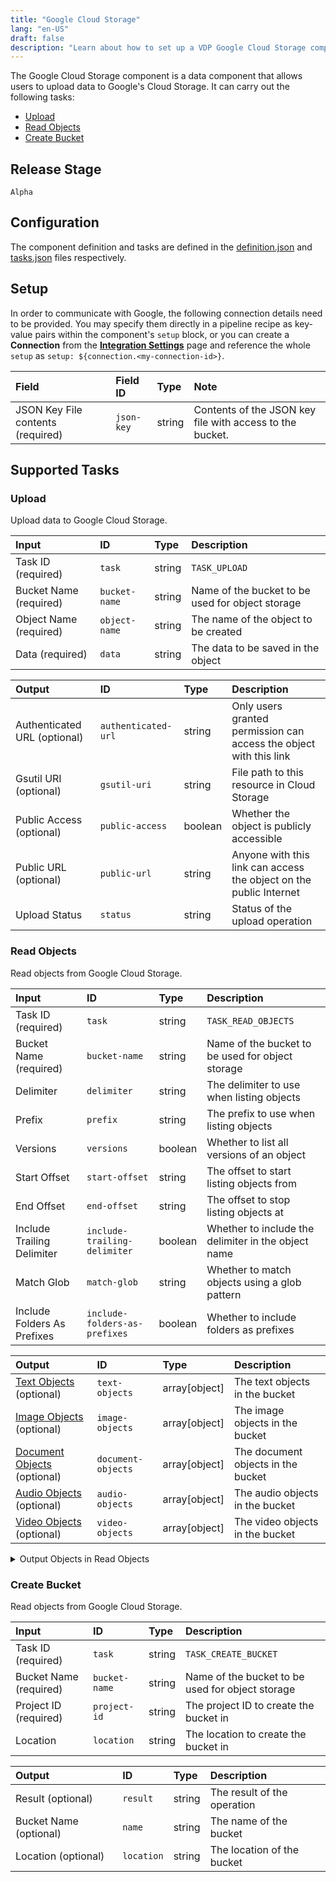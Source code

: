 ```yaml
---
title: "Google Cloud Storage"
lang: "en-US"
draft: false
description: "Learn about how to set up a VDP Google Cloud Storage component https://github.com/instill-ai/instill-core"
---
```


The Google Cloud Storage component is a data component that allows users to upload data to Google's Cloud Storage.
It can carry out the following tasks:
- [Upload](#upload)
- [Read Objects](#read-objects)
- [Create Bucket](#create-bucket)

## Release Stage

`Alpha`

## Configuration

The component definition and tasks are defined in the [definition.json](https://github.com/instill-ai/pipeline-backend/pkg/component/blob/main/data/googlecloudstorage/v0/config/definition.json) and [tasks.json](https://github.com/instill-ai/pipeline-backend/pkg/component/blob/main/data/googlecloudstorage/v0/config/tasks.json) files respectively.

## Setup


In order to communicate with Google, the following connection details need to be
provided. You may specify them directly in a pipeline recipe as key-value pairs
within the component's `setup` block, or you can create a **Connection** from
the [**Integration Settings**](https://www.instill.tech/docs/vdp/integration)
page and reference the whole `setup` as `setup:
${connection.<my-connection-id>}`.

<div class="markdown-col-no-wrap" data-col-1 data-col-2>

| Field | Field ID | Type | Note |
| :--- | :--- | :--- | :--- |
| JSON Key File contents (required) | `json-key` | string | Contents of the JSON key file with access to the bucket.  |

</div>




## Supported Tasks

### Upload

Upload data to Google Cloud Storage.

<div class="markdown-col-no-wrap" data-col-1 data-col-2>

| Input | ID | Type | Description |
| :--- | :--- | :--- | :--- |
| Task ID (required) | `task` | string | `TASK_UPLOAD` |
| Bucket Name (required) | `bucket-name` | string | Name of the bucket to be used for object storage |
| Object Name (required) | `object-name` | string | The name of the object to be created |
| Data (required) | `data` | string | The data to be saved in the object |
</div>






<div class="markdown-col-no-wrap" data-col-1 data-col-2>

| Output | ID | Type | Description |
| :--- | :--- | :--- | :--- |
| Authenticated URL (optional) | `authenticated-url` | string | Only users granted permission can access the object with this link |
| Gsutil URI (optional) | `gsutil-uri` | string | File path to this resource in Cloud Storage |
| Public Access (optional) | `public-access` | boolean | Whether the object is publicly accessible |
| Public URL (optional) | `public-url` | string | Anyone with this link can access the object on the public Internet |
| Upload Status | `status` | string | Status of the upload operation |
</div>

### Read Objects

Read objects from Google Cloud Storage.

<div class="markdown-col-no-wrap" data-col-1 data-col-2>

| Input | ID | Type | Description |
| :--- | :--- | :--- | :--- |
| Task ID (required) | `task` | string | `TASK_READ_OBJECTS` |
| Bucket Name (required) | `bucket-name` | string | Name of the bucket to be used for object storage |
| Delimiter | `delimiter` | string | The delimiter to use when listing objects |
| Prefix | `prefix` | string | The prefix to use when listing objects |
| Versions | `versions` | boolean | Whether to list all versions of an object |
| Start Offset | `start-offset` | string | The offset to start listing objects from |
| End Offset | `end-offset` | string | The offset to stop listing objects at |
| Include Trailing Delimiter | `include-trailing-delimiter` | boolean | Whether to include the delimiter in the object name |
| Match Glob | `match-glob` | string | Whether to match objects using a glob pattern |
| Include Folders As Prefixes | `include-folders-as-prefixes` | boolean | Whether to include folders as prefixes |
</div>






<div class="markdown-col-no-wrap" data-col-1 data-col-2>

| Output | ID | Type | Description |
| :--- | :--- | :--- | :--- |
| [Text Objects](#read-objects-text-objects) (optional) | `text-objects` | array[object] | The text objects in the bucket |
| [Image Objects](#read-objects-image-objects) (optional) | `image-objects` | array[object] | The image objects in the bucket |
| [Document Objects](#read-objects-document-objects) (optional) | `document-objects` | array[object] | The document objects in the bucket |
| [Audio Objects](#read-objects-audio-objects) (optional) | `audio-objects` | array[object] | The audio objects in the bucket |
| [Video Objects](#read-objects-video-objects) (optional) | `video-objects` | array[object] | The video objects in the bucket |
</div>

<details>
<summary> Output Objects in Read Objects</summary>

<h4 id="read-objects-text-objects">Text Objects</h4>

<div class="markdown-col-no-wrap" data-col-1 data-col-2>

| Field | Field ID | Type | Note |
| :--- | :--- | :--- | :--- |
| [Attributes](#read-objects-attributes) | `attributes` | object | The attributes of the object |
| Data | `data` | string | The data of the object |
</div>

<h4 id="read-objects-attributes">Attributes</h4>

<div class="markdown-col-no-wrap" data-col-1 data-col-2>

| Field | Field ID | Type | Note |
| :--- | :--- | :--- | :--- |
| Content Disposition | `content-disposition` | string | The content disposition of the object |
| Content Encoding | `content-encoding` | string | The content encoding of the object |
| Content Language | `content-language` | string | The content language of the object |
| Content Type | `content-type` | string | The content type of the object |
| Media Link | `media-link` | string | The media link of the object |
| Metadata | `metadata` | object | The object metadata |
| Object Name | `name` | string | The name of the object |
| Owner | `owner` | string | The owner of the object |
| Size | `size` | integer | The size of the object |
| Storage Class | `storage-class` | string | The storage class of the object |
</div>

<h4 id="read-objects-image-objects">Image Objects</h4>

<div class="markdown-col-no-wrap" data-col-1 data-col-2>

| Field | Field ID | Type | Note |
| :--- | :--- | :--- | :--- |
| [Attributes](#read-objects-attributes) | `attributes` | object | The attributes of the object |
| Data | `data` | string | The data of the object |
</div>

<h4 id="read-objects-attributes">Attributes</h4>

<div class="markdown-col-no-wrap" data-col-1 data-col-2>

| Field | Field ID | Type | Note |
| :--- | :--- | :--- | :--- |
| Content Disposition | `content-disposition` | string | The content disposition of the object |
| Content Encoding | `content-encoding` | string | The content encoding of the object |
| Content Language | `content-language` | string | The content language of the object |
| Content Type | `content-type` | string | The content type of the object |
| Media Link | `media-link` | string | The media link of the object |
| Metadata | `metadata` | object | The object metadata |
| Object Name | `name` | string | The name of the object |
| Owner | `owner` | string | The owner of the object |
| Size | `size` | integer | The size of the object |
| Storage Class | `storage-class` | string | The storage class of the object |
</div>

<h4 id="read-objects-document-objects">Document Objects</h4>

<div class="markdown-col-no-wrap" data-col-1 data-col-2>

| Field | Field ID | Type | Note |
| :--- | :--- | :--- | :--- |
| [Attributes](#read-objects-attributes) | `attributes` | object | The attributes of the object |
| Data | `data` | string | The data of the object |
</div>

<h4 id="read-objects-attributes">Attributes</h4>

<div class="markdown-col-no-wrap" data-col-1 data-col-2>

| Field | Field ID | Type | Note |
| :--- | :--- | :--- | :--- |
| Content Disposition | `content-disposition` | string | The content disposition of the object |
| Content Encoding | `content-encoding` | string | The content encoding of the object |
| Content Language | `content-language` | string | The content language of the object |
| Content Type | `content-type` | string | The content type of the object |
| Media Link | `media-link` | string | The media link of the object |
| Metadata | `metadata` | object | The object metadata |
| Object Name | `name` | string | The name of the object |
| Owner | `owner` | string | The owner of the object |
| Size | `size` | integer | The size of the object |
| Storage Class | `storage-class` | string | The storage class of the object |
</div>

<h4 id="read-objects-audio-objects">Audio Objects</h4>

<div class="markdown-col-no-wrap" data-col-1 data-col-2>

| Field | Field ID | Type | Note |
| :--- | :--- | :--- | :--- |
| [Attributes](#read-objects-attributes) | `attributes` | object | The attributes of the object |
| Data | `data` | string | The data of the object |
</div>

<h4 id="read-objects-attributes">Attributes</h4>

<div class="markdown-col-no-wrap" data-col-1 data-col-2>

| Field | Field ID | Type | Note |
| :--- | :--- | :--- | :--- |
| Content Disposition | `content-disposition` | string | The content disposition of the object |
| Content Encoding | `content-encoding` | string | The content encoding of the object |
| Content Language | `content-language` | string | The content language of the object |
| Content Type | `content-type` | string | The content type of the object |
| Media Link | `media-link` | string | The media link of the object |
| Metadata | `metadata` | object | The object metadata |
| Object Name | `name` | string | The name of the object |
| Owner | `owner` | string | The owner of the object |
| Size | `size` | integer | The size of the object |
| Storage Class | `storage-class` | string | The storage class of the object |
</div>

<h4 id="read-objects-video-objects">Video Objects</h4>

<div class="markdown-col-no-wrap" data-col-1 data-col-2>

| Field | Field ID | Type | Note |
| :--- | :--- | :--- | :--- |
| [Attributes](#read-objects-attributes) | `attributes` | object | The attributes of the object |
| Data | `data` | string | The data of the object |
</div>

<h4 id="read-objects-attributes">Attributes</h4>

<div class="markdown-col-no-wrap" data-col-1 data-col-2>

| Field | Field ID | Type | Note |
| :--- | :--- | :--- | :--- |
| Content Disposition | `content-disposition` | string | The content disposition of the object |
| Content Encoding | `content-encoding` | string | The content encoding of the object |
| Content Language | `content-language` | string | The content language of the object |
| Content Type | `content-type` | string | The content type of the object |
| Media Link | `media-link` | string | The media link of the object |
| Metadata | `metadata` | object | The object metadata |
| Object Name | `name` | string | The name of the object |
| Owner | `owner` | string | The owner of the object |
| Size | `size` | integer | The size of the object |
| Storage Class | `storage-class` | string | The storage class of the object |
</div>
</details>

### Create Bucket

Read objects from Google Cloud Storage.

<div class="markdown-col-no-wrap" data-col-1 data-col-2>

| Input | ID | Type | Description |
| :--- | :--- | :--- | :--- |
| Task ID (required) | `task` | string | `TASK_CREATE_BUCKET` |
| Bucket Name (required) | `bucket-name` | string | Name of the bucket to be used for object storage |
| Project ID (required) | `project-id` | string | The project ID to create the bucket in |
| Location | `location` | string | The location to create the bucket in |
</div>






<div class="markdown-col-no-wrap" data-col-1 data-col-2>

| Output | ID | Type | Description |
| :--- | :--- | :--- | :--- |
| Result (optional) | `result` | string | The result of the operation |
| Bucket Name (optional) | `name` | string | The name of the bucket |
| Location (optional) | `location` | string | The location of the bucket |
</div>
